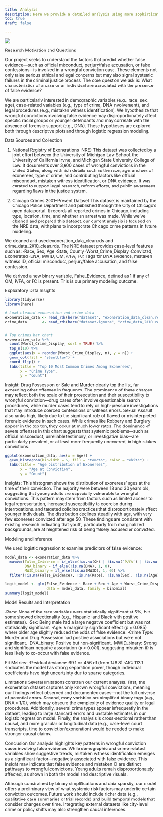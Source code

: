 ```yaml
---
title: Analysis
description: Here we provide a detailed analysis using more sophisticated statistics techniques.
toc: true
draft: false

---
```


![](https://upload.wikimedia.org/wikipedia/commons/7/77/Pebbleswithquarzite.jpg)

    
Research Motivation and Questions

Our project seeks to understand the factors that predict whether false evidence—such as official misconduct, perjury/false accusation, or false confessions—is involved in a wrongful conviction case. These elements not only raise serious ethical and legal concerns but may also signal systemic failures in the criminal justice process. The core question we ask is: What characteristics of a case or an individual are associated with the presence of false evidence?

We are particularly interested in demographic variables (e.g., race, sex, age), case-related variables (e.g., type of crime, DNA involvement), and legal procedures (e.g., mistaken witness identification). We hypothesize that wrongful convictions involving false evidence may disproportionately affect specific racial groups or younger defendants and may correlate with the absence of forensic support (e.g., DNA). These hypotheses are explored both through descriptive plots and through logistic regression modeling.

Data Sources and Collection

1) National Registry of Exonerations (NRE)
This dataset was collected by a joint effort between the University of Michigan Law School, the University of California Irvine, and Michigan State University College of Law. It documents over 3,600 cases of wrongful convictions in the United States, along with rich details such as the race, age, and sex of exonerees, type of crime, and contributing factors like official misconduct, mistaken witness identification, or DNA evidence. It was curated to support legal research, reform efforts, and public awareness regarding flaws in the justice system.

2) Chicago Crimes 2001–Present Dataset
This dataset is maintained by the Chicago Police Department and published through the City of Chicago’s open data portal. It records all reported crimes in Chicago, including type, location, time, and whether an arrest was made. While we’ve cleaned and prepared this dataset, our current analysis is focused on the NRE data, with plans to incorporate Chicago crime patterns in future modeling.


We cleaned and used exoneration_data_clean.rds and crime_data_2010_clean.rds. The NRE dataset provides case-level features such as:
·Race, Sex, Age
·State, County
·Worst_Crime_Display
·Convicted, Exonerated
·DNA, MWID, OM, P/FA, FC: Tags for DNA evidence, mistaken witness ID, official misconduct, perjury/false accusation, and false confession.

We derived a new binary variable, False_Evidence, defined as 1 if any of OM, P/FA, or FC is present. This is our primary modeling outcome.

Exploratory Data Insights
```r

library(tidyverse)
library(here)

# Load cleaned exoneration and crime data
exoneration_data <- read_rds(here("dataset", "exoneration_data_clean.rds"))
crime_data       <- read_rds(here("dataset-ignore", "crime_data_2010.rds"))


# Top crimes bar chart
exoneration_data %>%
  count(Worst_Crime_Display, sort = TRUE) %>%
  top_n(10) %>%
  ggplot(aes(x = reorder(Worst_Crime_Display, n), y = n)) +
  geom_col(fill = "steelblue") +
  coord_flip() +
  labs(title = "Top 10 Most Common Crimes Among Exonerees",
       x = "Crime Type",
       y = "Count")
```
Insight: Drug Possession or Sale and Murder clearly top the list, far exceeding other offenses in frequency. The prominence of these charges may reflect both the scale of their prosecution and their susceptibility to wrongful conviction—drug cases often involve questionable search procedures, while murder cases tend to rely on high-pressure investigations that may introduce coerced confessions or witness errors. Sexual Assault also ranks high, likely due to the significant role of flawed or misinterpreted forensic evidence in such cases. While crimes like Robbery and Burglary appear in the top ten, they occur at much lower rates. The dominance of severe offenses in this chart suggests that systemic problems—such as official misconduct, unreliable testimony, or investigative bias—are particularly prevalent, or at least more frequently uncovered, in high-stakes convictions.

```r
ggplot(exoneration_data, aes(x = Age)) +
  geom_histogram(binwidth = 5, fill = "tomato", color = "white") +
  labs(title = "Age Distribution of Exonerees",
       x = "Age at Conviction",
       y = "Count")
```
Insights: This histogram shows the distribution of exonerees’ ages at the time of their conviction. The majority were between 18 and 30 years old, suggesting that young adults are especially vulnerable to wrongful convictions. This pattern may stem from factors such as limited access to legal representation, increased susceptibility to coercion during interrogations, and targeted policing practices that disproportionately affect younger individuals. The distribution declines steadily with age, with very few exonerees convicted after age 50. These findings are consistent with existing research indicating that youth, particularly from marginalized backgrounds, are at heightened risk of being falsely accused or convicted.


Modeling and Inference

We used logistic regression to examine predictors of false evidence:
```r
model_data <- exoneration_data %>%
  mutate(False_Evidence = if_else(!is.na(OM) | !is.na(`P/FA`) | !is.na(FC), 1, 0),
         DNA_binary = if_else(!is.na(DNA), 1, 0),
         MWID_binary = if_else(!is.na(MWID), 1, 0)) %>%
  filter(!is.na(False_Evidence), !is.na(Race), !is.na(Sex), !is.na(Age), !is.na(Worst_Crime_Display))

logit_model <- glm(False_Evidence ~ Race + Sex + Age + Worst_Crime_Display + DNA_binary + MWID_binary,
                   data = model_data, family = binomial)
summary(logit_model)
```    
Model Results and Interpretation

·Race: None of the race variables were statistically significant at 5%, but some showed directionality (e.g., Hispanic ·and Black with positive estimates).
·Sex: Being male had a large negative coefficient but was not statistically significant.
·Age: A marginally significant effect (p = 0.085), where older age slightly reduced the odds of false evidence.
·Crime Type: Murder and Drug Possession had positive associations but were not significant.
·DNA_binary: Positive but non-significant.
·MWID_binary: Strong and significant negative association (p < 0.001), suggesting mistaken ID is less likely to co-occur with false evidence.

Fit Metrics:
·Residual deviance: 69.1 on 456 df (from 146.8)
·AIC: 113.1
·Indicates the model has strong separation power, though individual coefficients have high uncertainty due to sparse categories.


Limitations
Several limitations constrain our current analysis. First, the exoneration dataset captures only known wrongful convictions, meaning our findings reflect observed and documented cases—not the full universe of potential errors. Second, many variables are simplified binary tags (e.g., DNA = 1/0), which may obscure the complexity of evidence quality or legal procedures. Additionally, several crime types appear infrequently in the dataset, leading to large standard errors and unstable estimates in our logistic regression model. Finally, the analysis is cross-sectional rather than causal, and more granular or longitudinal data (e.g., case-level court transcripts, time to conviction/exoneration) would be needed to make stronger causal claims.

Conclusion
Our analysis highlights key patterns in wrongful conviction cases involving false evidence. While demographic and crime-related variables show suggestive trends, mistaken witness identification emerges as a significant factor—negatively associated with false evidence. This insight may indicate that false evidence and mistaken ID are distinct pathways to wrongful convictions. Young adults remain disproportionately affected, as shown in both the model and descriptive visuals.

Although constrained by binary simplifications and data sparsity, our model offers a preliminary view of what systemic risk factors may underlie certain conviction outcomes. Future work should include richer data (e.g., qualitative case summaries or trial records) and build temporal models that consider changes over time. Integrating external datasets like city-level crime or policy shifts may also strengthen causal inferences.




